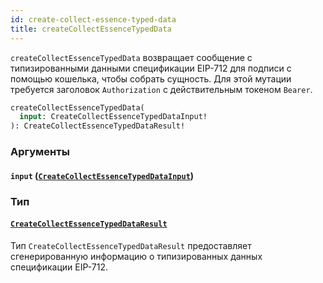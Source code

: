 ```yaml
---
id: create-collect-essence-typed-data
title: createCollectEssenceTypedData
---
```



`createCollectEssenceTypedData` возвращает сообщение с типизированными данными спецификации EIP-712 для подписи с помощью кошелька, чтобы собрать сущность. Для этой мутации требуется заголовок `Authorization` с действительным токеном `Bearer`.

```graphql
createCollectEssenceTypedData(
  input: CreateCollectEssenceTypedDataInput!
): CreateCollectEssenceTypedDataResult!
```


### Аргументы

#### `input` ([`CreateCollectEssenceTypedDataInput`](/reference/inputs/create-collect-essence-typed-data-input))




### Тип

#### [`CreateCollectEssenceTypedDataResult`](/reference/objects/create-collect-essence-typed-data-result) 

Тип `CreateCollectEssenceTypedDataResult` предоставляет сгенерированную информацию о типизированных данных спецификации EIP-712.




